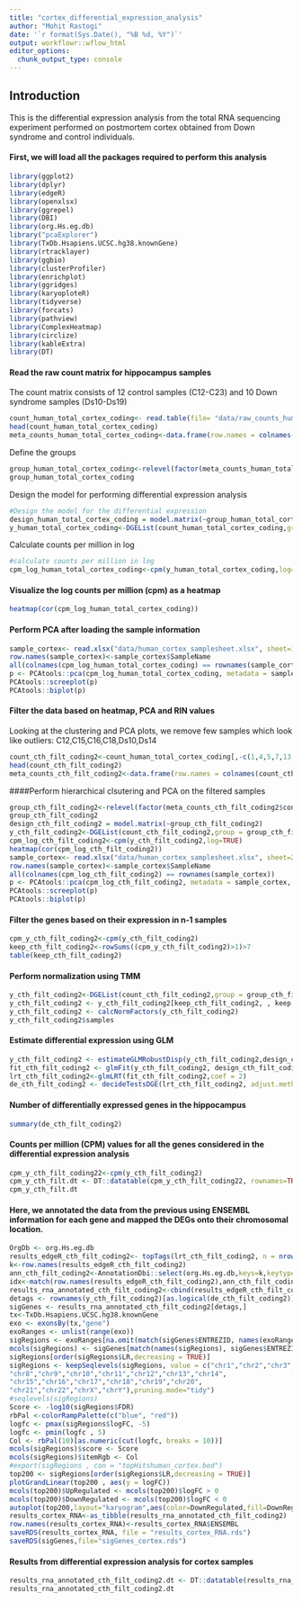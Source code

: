 ```yaml
---
title: "cortex_differential_expression_analysis"
author: "Mohit Rastogi"
date: '`r format(Sys.Date(), "%B %d, %Y")`'
output: workflowr::wflow_html
editor_options:
  chunk_output_type: console
---
```


## Introduction

This is the differential expression analysis from the total RNA sequencing experiment performed on postmortem cortex obtained from Down syndrome and control individuals.


#### First, we will load all the packages required to perform this analysis
```r
library(ggplot2)
library(dplyr)
library(edgeR)
library(openxlsx)
library(ggrepel)
library(DBI)
library(org.Hs.eg.db)
library("pcaExplorer")
library(TxDb.Hsapiens.UCSC.hg38.knownGene)
library(rtracklayer)
library(ggbio)
library(clusterProfiler)
library(enrichplot)
library(ggridges)
library(karyoploteR)
library(tidyverse)
library(forcats)
library(pathview)
library(ComplexHeatmap)
library(circlize)
library(kableExtra)
library(DT)
```

#### Read the raw count matrix for hippocampus samples

The count matrix consists of 12 control samples (C12-C23) and 10 Down syndrome samples (Ds10-Ds19)

```r
count_human_total_cortex_coding<- read.table(file= "data/raw_counts_human_cortex_matrix_coding.txt", header=T, row.names=1)
head(count_human_total_cortex_coding)
meta_counts_human_total_cortex_coding<-data.frame(row.names = colnames(count_human_total_cortex_coding),condition_human_total_cortex_coding=c("Cont","Cont","Cont","Cont","Cont","Cont","Cont","Cont","Cont","Cont","Cont","Cont","DS","DS","DS","DS","DS","DS","DS","DS","DS","DS"))
```

Define the groups

```r
group_human_total_cortex_coding<-relevel(factor(meta_counts_human_total_cortex_coding$condition_human_total_cortex_coding),ref="Cont")
group_human_total_cortex_coding
```

Design the model for performing differential expression analysis

```r
#Design the model for the differential expression
design_human_total_cortex_coding = model.matrix(~group_human_total_cortex_coding)
y_human_total_cortex_coding<-DGEList(count_human_total_cortex_coding,group = group_human_total_cortex_coding)
```

Calculate counts per million in log

```r
#calculate counts per million in log
cpm_log_human_total_cortex_coding<-cpm(y_human_total_cortex_coding,log=TRUE)
```

#### Visualize the log counts per million (cpm) as a heatmap
```r
heatmap(cor(cpm_log_human_total_cortex_coding))
```

#### Perform PCA after loading the sample information
```r
sample_cortex<- read.xlsx("data/human_cortex_samplesheet.xlsx", sheet=1)
row.names(sample_cortex)<-sample_cortex$SampleName
all(colnames(cpm_log_human_total_cortex_coding) == rownames(sample_cortex))
p <- PCAtools::pca(cpm_log_human_total_cortex_coding, metadata = sample_cortex, removeVar = 0.1)
PCAtools::screeplot(p)
PCAtools::biplot(p)
```

#### Filter the data based on heatmap, PCA and RIN values

Looking at the clustering and PCA plots, we remove few samples which look like outliers: C12,C15,C16,C18,Ds10,Ds14

```r
count_cth_filt_coding2<-count_human_total_cortex_coding[,-c(1,4,5,7,13,17)]
head(count_cth_filt_coding2)
meta_counts_cth_filt_coding2<-data.frame(row.names = colnames(count_cth_filt_coding2),condition_cth_filt_coding2=c("Cont","Cont","Cont","Cont","Cont","Cont","Cont","Cont","DS","DS","DS","DS","DS","DS","DS","DS"))
```

####Perform hierarchical clsutering and PCA on the filtered samples

```r
group_cth_filt_coding2<-relevel(factor(meta_counts_cth_filt_coding2$condition_cth_filt_coding2),ref="Cont")
group_cth_filt_coding2
design_cth_filt_coding2 = model.matrix(~group_cth_filt_coding2)
y_cth_filt_coding2<-DGEList(count_cth_filt_coding2,group = group_cth_filt_coding2)
cpm_log_cth_filt_coding2<-cpm(y_cth_filt_coding2,log=TRUE)
heatmap(cor(cpm_log_cth_filt_coding2))
sample_cortex<- read.xlsx("data/human_cortex_samplesheet.xlsx", sheet=2)
row.names(sample_cortex)<-sample_cortex$SampleName
all(colnames(cpm_log_cth_filt_coding2) == rownames(sample_cortex))
p <- PCAtools::pca(cpm_log_cth_filt_coding2, metadata = sample_cortex, removeVar = 0.1)
PCAtools::screeplot(p)
PCAtools::biplot(p)
```

#### Filter the genes based on their expression in n-1 samples
```r
cpm_y_cth_filt_coding2<-cpm(y_cth_filt_coding2)
keep_cth_filt_coding2<-rowSums((cpm_y_cth_filt_coding2)>1)>7
table(keep_cth_filt_coding2)
```

#### Perform normalization using TMM
```r
y_cth_filt_coding2<-DGEList(count_cth_filt_coding2,group = group_cth_filt_coding2)
y_cth_filt_coding2 <- y_cth_filt_coding2[keep_cth_filt_coding2, , keep.lib.sizes=FALSE]
y_cth_filt_coding2 <- calcNormFactors(y_cth_filt_coding2)
y_cth_filt_coding2$samples
```

#### Estimate differential expression using GLM
```r
y_cth_filt_coding2 <- estimateGLMRobustDisp(y_cth_filt_coding2,design_cth_filt_coding2, verbose = TRUE)
fit_cth_filt_coding2 <- glmFit(y_cth_filt_coding2, design_cth_filt_coding2)
lrt_cth_filt_coding2<-glmLRT(fit_cth_filt_coding2,coef = 2)
de_cth_filt_coding2 <- decideTestsDGE(lrt_cth_filt_coding2, adjust.method="BH", p.value = 0.05)
```

#### Number of differentially expressed genes in the hippocampus
```r
summary(de_cth_filt_coding2)
```

#### Counts per million (CPM) values for all the genes considered in the differential expression analysis

```r
cpm_y_cth_filt_coding22<-cpm(y_cth_filt_coding2)
cpm_y_cth_filt.dt <- DT::datatable(cpm_y_cth_filt_coding22, rownames=TRUE, class="white-space: nowrap", escape=FALSE) 
cpm_y_cth_filt.dt
```

#### Here, we annotated the data from the previous using ENSEMBL information for each gene and mapped the DEGs onto their chromosomal location.

```r
OrgDb <- org.Hs.eg.db
results_edgeR_cth_filt_coding2<- topTags(lrt_cth_filt_coding2, n = nrow(count_cth_filt_coding2), sort.by = "none")
k<-row.names(results_edgeR_cth_filt_coding2)
ann_cth_filt_coding2<-AnnotationDbi::select(org.Hs.eg.db,keys=k,keytype = "ENSEMBL",columns=c("ENTREZID","SYMBOL","GENENAME","CHR","UNIPROT","ALIAS","GENENAME"))
idx<-match(row.names(results_edgeR_cth_filt_coding2),ann_cth_filt_coding2$ENSEMBL)
results_rna_annotated_cth_filt_coding2<-cbind(results_edgeR_cth_filt_coding2,ann_cth_filt_coding2[idx,])
detags <- rownames(y_cth_filt_coding2)[as.logical(de_cth_filt_coding2)]
sigGenes <- results_rna_annotated_cth_filt_coding2[detags,]
tx<-TxDb.Hsapiens.UCSC.hg38.knownGene
exo <- exonsBy(tx,"gene")
exoRanges <- unlist(range(exo))
sigRegions <- exoRanges[na.omit(match(sigGenes$ENTREZID, names(exoRanges)))]
mcols(sigRegions) <- sigGenes[match(names(sigRegions), sigGenes$ENTREZID),]
sigRegions[order(sigRegions$LR,decreasing = TRUE)]
sigRegions <- keepSeqlevels(sigRegions, value = c("chr1","chr2","chr3","chr4","chr5","chr6","chr7",
"chr8","chr9","chr10","chr11","chr12","chr13","chr14",
"chr15","chr16","chr17","chr18","chr19","chr20",
"chr21","chr22","chrX","chrY"),pruning.mode="tidy")
#seqlevels(sigRegions)
Score <- -log10(sigRegions$FDR)
rbPal <-colorRampPalette(c("blue", "red"))
logfc <- pmax(sigRegions$logFC, -5)
logfc <- pmin(logfc , 5)
Col <- rbPal(10)[as.numeric(cut(logfc, breaks = 10))]
mcols(sigRegions)$score <- Score
mcols(sigRegions)$itemRgb <- Col
#export(sigRegions , con = "topHitshuman_cortex.bed")
top200 <- sigRegions[order(sigRegions$LR,decreasing = TRUE)]
plotGrandLinear(top200 , aes(y = logFC))
mcols(top200)$UpRegulated <- mcols(top200)$logFC > 0
mcols(top200)$DownRegulated <- mcols(top200)$logFC < 0
autoplot(top200,layout="karyogram",aes(color=DownRegulated,fill=DownRegulated))
results_cortex_RNA<-as_tibble(results_rna_annotated_cth_filt_coding2)
row.names(results_cortex_RNA)<-results_cortex_RNA$ENSEMBL
saveRDS(results_cortex_RNA, file = "results_cortex_RNA.rds")
saveRDS(sigGenes,file="sigGenes_cortex.rds")
```

#### Results from differential expression analysis for cortex samples

```r
results_rna_annotated_cth_filt_coding2.dt <- DT::datatable(results_rna_annotated_cth_filt_coding2, rownames=TRUE, class="white-space: nowrap", escape=FALSE) 
results_rna_annotated_cth_filt_coding2.dt
```


